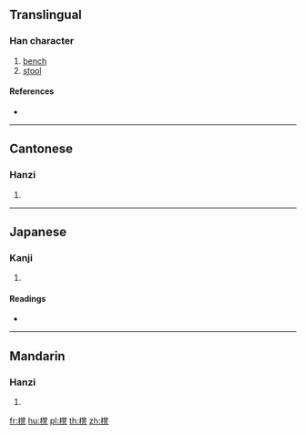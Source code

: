 {{also|凳}}
==Translingual==

===Han character===
{{Han char|rn=75|rad=木|as=14|sn=18|four=|canj=DNTN}}

# [[bench]]
# [[stool]]

====References====
* {{Han ref|kx=0559.261|dkj=15779|dj=0948.360|hdz=21311.110|uh=6AC8|ud=27336}}

----

==Cantonese==

===Hanzi===
{{yue-hanzi|jyut=[[dang3]]|y=dang3}}

# {{defn|lang=yue|sort=木14}}

----

==Japanese==

===Kanji===
{{ja-kanji|grade=|rs=木14}}

# {{defn|lang=ja|sort=木14}}

====Readings====
* {{ja-readings|on=[[とう]] (tō)|kun=[[こしかけ]] (koshikake)}}

----

==Mandarin==

===Hanzi===
{{cmn-hanzi|pin=[[dèng]] ([[deng4]])|wg=teng<sup>4</sup>}}

# {{defn|lang=cmn|sort=木14}}

[[fr:櫈]]
[[hu:櫈]]
[[pl:櫈]]
[[th:櫈]]
[[zh:櫈]]